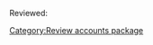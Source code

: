 <noinclude>[[Category:Review accounts package]]</noinclude><includeonly>
{{{info|partial form}}}
{{{for template|User review}}}
Reviewed:
{{{field|Reviewed}}}
{{{end template}}}
{{{standard input|save}}} {{{standard input|cancel}}}
</includeonly>
